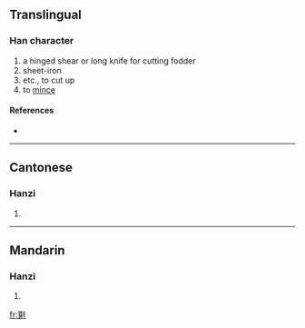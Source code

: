 ==Translingual==

===Han character===
{{Han char|rn=18|rad=刀|as=14|sn=16|four=|canj=竹廿中弓 (HTLN)}}

# a hinged shear or long knife for cutting fodder
# sheet-iron
# etc., to cut up
# to [[mince]]

====References====
* {{Han ref|kx=0145.040|hdz=10360.190|uh=350D|ud=13581}}

----

==Cantonese==

===Hanzi===
{{yue-hanzi|jyut=|y=chap3, ja3 jaai3}}

# {{defn|Cantonese|sort=刀14}}

----

==Mandarin==

===Hanzi===
{{cmn-hanzi|pin=[[duǒ]] ([[duo3]]), [[zhá]] ([[zha2]])|wg=to<sup>3</sup>, cha<sup>2</sup>}}

# {{defn|Mandarin|sort=刀14}}

[[fr:㔍]]